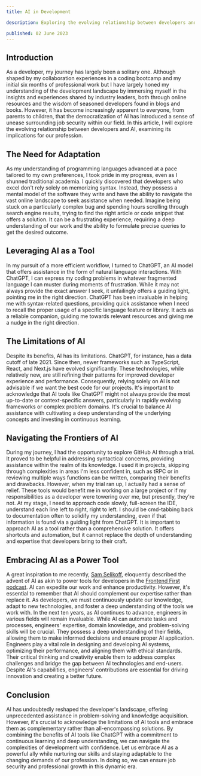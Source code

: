 ```yaml
---
title: AI in Development

description: Exploring the evolving relationship between developers and AI, this article delves into the challenges, benefits, and limitations of AI tools in the development process while emphasizing the importance of complementing AI with deep expertise and continuous learning.

published: 02 June 2023
---
```


## Introduction

As a developer, my journey has largely been a solitary one. Although shaped by my collaboration experiences in a coding bootcamp and my initial six months of professional work but I have largely honed my understanding of the development landscape by immersing myself in the insights and experiences shared by industry leaders, both through online resources and the wisdom of seasoned developers found in blogs and books. However, it has become increasingly apparent to everyone, from parents to children, that the democratization of AI has introduced a sense of unease surrounding job security within our field. In this article, I will explore the evolving relationship between developers and AI, examining its implications for our profession.

## The Need for Adaptation

As my understanding of programming languages advanced at a pace tailored to my own preferences, I took pride in my progress, even as I shunned traditional academia. I quickly discovered that developers who excel don't rely solely on memorizing syntax. Instead, they possess a mental model of the software they write and have the ability to navigate the vast online landscape to seek assistance when needed. Imagine being stuck on a particularly complex bug and spending hours scrolling through search engine results, trying to find the right article or code snippet that offers a solution. It can be a frustrating experience, requiring a deep understanding of our work and the ability to formulate precise queries to get the desired outcome.

## Leveraging AI as a Tool

In my pursuit of a more efficient workflow, I turned to ChatGPT, an AI model that offers assistance in the form of natural language interactions. With ChatGPT, I can express my coding problems in whatever fragmented language I can muster during moments of frustration. While it may not always provide the exact answer I seek, it unfailingly offers a guiding light, pointing me in the right direction. ChatGPT has been invaluable in helping me with syntax-related questions, providing quick assistance when I need to recall the proper usage of a specific language feature or library. It acts as a reliable companion, guiding me towards relevant resources and giving me a nudge in the right direction.

## The Limitations of AI

Despite its benefits, AI has its limitations. ChatGPT, for instance, has a data cutoff of late 2021. Since then, newer frameworks such as TypeScript, React, and Next.js have evolved significantly. These technologies, while relatively new, are still refining their patterns for improved developer experience and performance. Consequently, relying solely on AI is not advisable if we want the best code for our projects. It's important to acknowledge that AI tools like ChatGPT might not always provide the most up-to-date or context-specific answers, particularly in rapidly evolving frameworks or complex problem domains. It's crucial to balance AI assistance with cultivating a deep understanding of the underlying concepts and investing in continuous learning.

## Navigating the Frontiers of AI

During my journey, I had the opportunity to explore GitHub AI through a trial. It proved to be helpful in addressing syntactical concerns, providing assistance within the realm of its knowledge. I used it in projects, skipping through complexities in areas I'm less confident in, such as tRPC or in reviewing multiple ways functions can be written, comparing their benefits and drawbacks. However, when my trial ran up, I actually had a sense of relief. These tools would benefit me in working on a large project or if my responsibilities as a developer were towering over me, but presently, they're not. At my stage, I need to approach code slowly, full-screen the IDE, understand each line left to right, right to left. I should be cmd-tabbing back to documentation often to solidify my understanding, even if that information is found via a guiding light from ChatGPT. It is important to approach AI as a tool rather than a comprehensive solution. It offers shortcuts and automation, but it cannot replace the depth of understanding and expertise that developers bring to their craft.

## Embracing AI as a Power Tool

A great inspiration to me recently, [Sam Selikoff](https://twitter.com/samselikoff), eloquently described the advent of AI as akin to power tools for developers in the [Frontend First podcast](https://frontendfirst.fm). AI can expedite our work and enhance productivity. However, it's essential to remember that AI should complement our expertise rather than replace it. As developers, we must continuously update our knowledge, adapt to new technologies, and foster a deep understanding of the tools we work with. In the next ten years, as AI continues to advance, engineers in various fields will remain invaluable. While AI can automate tasks and processes, engineers' expertise, domain knowledge, and problem-solving skills will be crucial. They possess a deep understanding of their fields, allowing them to make informed decisions and ensure proper AI application. Engineers play a vital role in designing and developing AI systems, optimizing their performance, and aligning them with ethical standards. Their critical thinking and creativity enable them to address complex challenges and bridge the gap between AI technologies and end-users. Despite AI's capabilities, engineers' contributions are essential for driving innovation and creating a better future.

## Conclusion

AI has undoubtedly reshaped the developer's landscape, offering unprecedented assistance in problem-solving and knowledge acquisition. However, it's crucial to acknowledge the limitations of AI tools and embrace them as complementary rather than all-encompassing solutions. By combining the benefits of AI tools like ChatGPT with a commitment to continuous learning and deep understanding, we can navigate the complexities of development with confidence. Let us embrace AI as a powerful ally while nurturing our skills and staying adaptable to the changing demands of our profession. In doing so, we can ensure job security and professional growth in this dynamic era.
